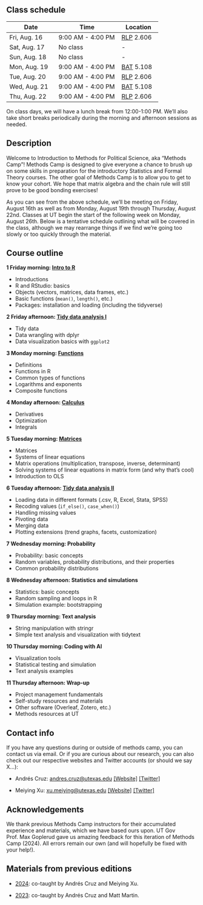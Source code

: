 ## Class schedule {.unnumbered}

| Date          | Time              | Location   |
|---------------|-------------------|------------|
| Fri, Aug. 16  | 9:00 AM - 4:00 PM | [RLP](https://utdirect.utexas.edu/apps/campus/buildings/nlogon/maps/utm/rlp/) 2.606  |
| Sat, Aug. 17  | No class          | \-         |
| Sun, Aug. 18  | No class          | \-         |
| Mon, Aug. 19  | 9:00 AM - 4:00 PM | [BAT](https://utdirect.utexas.edu/apps/campus/buildings/nlogon/maps/UTM/BAT/) 5.108  |
| Tue, Aug. 20  | 9:00 AM - 4:00 PM | [RLP](https://utdirect.utexas.edu/apps/campus/buildings/nlogon/maps/utm/rlp/) 2.606 |
| Wed, Aug. 21  | 9:00 AM - 4:00 PM | [BAT](https://utdirect.utexas.edu/apps/campus/buildings/nlogon/maps/UTM/BAT/) 5.108 |
| Thu, Aug. 22  | 9:00 AM - 4:00 PM | [RLP](https://utdirect.utexas.edu/apps/campus/buildings/nlogon/maps/utm/rlp/) 2.606 |

On class days, we will have a lunch break from 12:00-1:00 PM. We'll also take short breaks periodically during the morning and afternoon sessions as needed.

## Description {.unnumbered}

Welcome to Introduction to Methods for Political Science, aka "Methods Camp"! Methods Camp is designed to give everyone a chance to brush up on some skills in preparation for the introductory Statistics and Formal Theory courses. The other goal of Methods Camp is to allow you to get to know your cohort. We hope that matrix algebra and the chain rule will still prove to be good bonding exercises!

As you can see from the above schedule, we'll be meeting on Friday, August 16th as well as from Monday, August 19th through Thursday, August 22nd. Classes at UT begin the start of the following week on Monday, August 26th. Below is a tentative schedule outlining what will be covered in the class, although we may rearrange things if we find we're going too slowly or too quickly through the material.

## Course outline {.unnumbered}

**1 Friday morning: [Intro to R](01_r_intro.html)**

-   Introductions
-   R and RStudio: basics
-   Objects (vectors, matrices, data frames, etc.)
-   Basic functions (`mean()`, `length()`, etc.)
-   Packages: installation and loading (including the tidyverse)

**2 Friday afternoon: [Tidy data analysis I](02_tidy_data1.html)**

-   Tidy data
-   Data wrangling with dplyr
-   Data visualization basics with `ggplot2`

**3 Monday morning: [Functions](03_functions.html)**

-   Definitions
-   Functions in R
-   Common types of functions
-   Logarithms and exponents
-   Composite functions

**4 Monday afternoon: [Calculus](04_calculus.html)**

-   Derivatives
-   Optimization
-   Integrals

**5 Tuesday morning: [Matrices](05_matrices.html)**

-   Matrices
-   Systems of linear equations
-   Matrix operations (multiplication, transpose, inverse, determinant)
-   Solving systems of linear equations in matrix form (and why that's cool)
-   Introduction to OLS

**6 Tuesday afternoon: [Tidy data analysis II](06_tidy_data2.html)**

-   Loading data in different formats (.csv, R, Excel, Stata, SPSS)
-   Recoding values (`if_else()`, `case_when()`)
-   Handling missing values
-   Pivoting data
-   Merging data
-   Plotting extensions (trend graphs, facets, customization)

**7 Wednesday morning: Probability**

-   Probability: basic concepts
-   Random variables, probability distributions, and their properties
-   Common probability distributions

**8 Wednesday afternoon: Statistics and simulations**

-   Statistics: basic concepts
-   Random sampling and loops in R
-   Simulation example: bootstrapping

**9 Thursday morning: Text analysis**

-   String manipulation with stringr
-   Simple text analysis and visualization with tidytext

**10 Thursday morning: Coding with AI**

-   Visualization tools
-   ⁠Statistical testing and simulation
-   ⁠Text analysis examples

**11 Thursday afternoon: Wrap-up**

-   Project management fundamentals
-   Self-study resources and materials
-   Other software (Overleaf, Zotero, etc.)
-   Methods resources at UT

## Contact info {.unnumbered}

If you have any questions during or outside of methods camp, you can contact us via email. Or if you are curious about our research, you can also check out our respective websites and Twitter accounts (or should we say X...):

-   Andrés Cruz: [andres.cruz\@utexas.edu](mailto:andres.cruz@utexas.edu) [\[Website\]](https://arcruz0.github.io/) [\[Twitter\]](https://twitter.com/arcruz0)

-   Meiying Xu: [xu.meiying\@utexas.edu](mailto:xu.meiying@utexas.edu) [\[Website\]]() [\[Twitter\]]()

## Acknowledgements {.unnumbered}

We thank previous Methods Camp instructors for their accumulated experience and materials, which we have based ours upon. UT Gov Prof. Max Goplerud gave us amazing feedback for this iteration of Methods Camp (2024). All errors remain our own (and will hopefully be fixed with your help!).

## Materials from previous editions {.unnumbered}

- [2024](/previous-editions/2024): co-taught by Andrés Cruz and Meiying Xu.

- [2023](/previous-editions/2023): co-taught by Andrés Cruz and Matt Martin.
